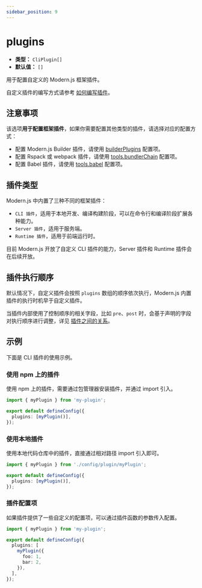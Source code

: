 ```yaml
---
sidebar_position: 9
---
```


# plugins

- **类型：** `CliPlugin[]`
- **默认值：** `[]`

用于配置自定义的 Modern.js 框架插件。

自定义插件的编写方式请参考 [如何编写插件](/guides/topic-detail/framework-plugin/implement)。

## 注意事项

该选项**用于配置框架插件**，如果你需要配置其他类型的插件，请选择对应的配置方式：

- 配置 Modern.js Builder 插件，请使用 [builderPlugins](/configure/app/builder-plugins) 配置项。
- 配置 Rspack 或 webpack 插件，请使用 [tools.bundlerChain](/configure/app/tools/bundler-chain) 配置项。
- 配置 Babel 插件，请使用 [tools.babel](/configure/app/tools/babel) 配置项。

## 插件类型

Modern.js 中内置了三种不同的框架插件：

- `CLI 插件`，适用于本地开发、编译构建阶段，可以在命令行和编译阶段扩展各种能力。
- `Server 插件`，适用于服务端。
- `Runtime 插件`，适用于前端运行时。

目前 Modern.js 开放了自定义 CLI 插件的能力，Server 插件和 Runtime 插件会在后续开放。

## 插件执行顺序

默认情况下，自定义插件会按照 `plugins` 数组的顺序依次执行，Modern.js 内置插件的执行时机早于自定义插件。

当插件内部使用了控制顺序的相关字段，比如 `pre`、`post` 时，会基于声明的字段对执行顺序进行调整，详见 [插件之间的关系](/guides/topic-detail/framework-plugin/relationship)。

## 示例

下面是 CLI 插件的使用示例。

### 使用 npm 上的插件

使用 npm 上的插件，需要通过包管理器安装插件，并通过 import 引入。

```ts title="modern.config.ts"
import { myPlugin } from 'my-plugin';

export default defineConfig({
  plugins: [myPlugin()],
});
```

### 使用本地插件

使用本地代码仓库中的插件，直接通过相对路径 import 引入即可。

```ts title="modern.config.ts"
import { myPlugin } from './config/plugin/myPlugin';

export default defineConfig({
  plugins: [myPlugin()],
});
```

### 插件配置项

如果插件提供了一些自定义的配置项，可以通过插件函数的参数传入配置。

```ts title="modern.config.ts"
import { myPlugin } from 'my-plugin';

export default defineConfig({
  plugins: [
    myPlugin({
      foo: 1,
      bar: 2,
    }),
  ],
});
```
